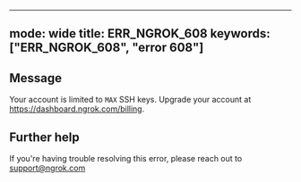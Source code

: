
---
mode: wide
title: ERR_NGROK_608
keywords: ["ERR_NGROK_608", "error 608"]
---

## Message
Your account is limited to `MAX` SSH keys. Upgrade your account at https://dashboard.ngrok.com/billing.




## Further help
If you're having trouble resolving this error, please reach out to [support@ngrok.com](mailto:support@ngrok.com?subject=Help%20with%20ERR_NGROK_608)

